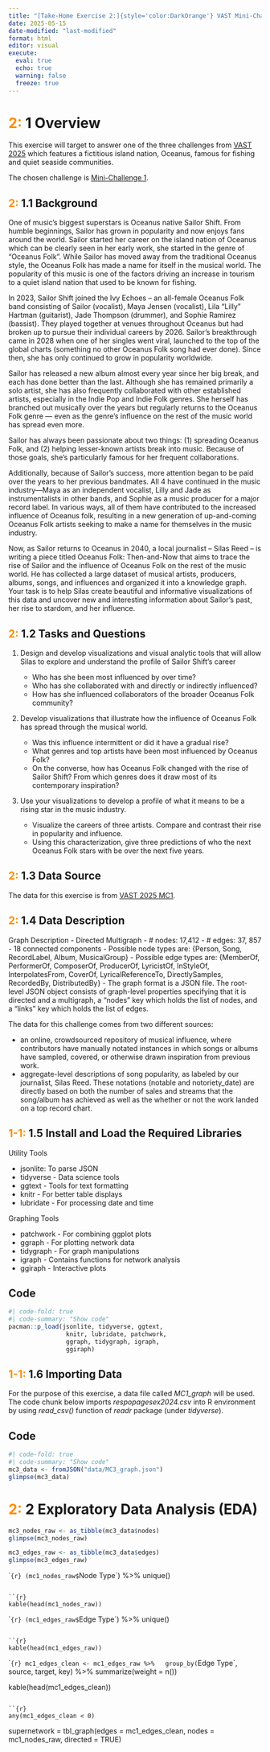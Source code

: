 ```yaml
---
title: "[Take-Home Exercise 2:]{style='color:DarkOrange'} VAST Mini-Challenge 1 2025 (Sailor Shift and Oceanus Folk)"
date: 2025-05-15
date-modified: "last-modified"
format: html
editor: visual
execute: 
  eval: true
  echo: true
  warning: false
  freeze: true
---
```


# [2:]{style="color:DarkOrange"} 1 Overview

This exercise will target to answer one of the three challenges from [VAST 2025](https://vast-challenge.github.io/2025/index.html) which features a fictitious island nation, Oceanus, famous for fishing and quiet seaside communities.

The chosen challenge is [Mini-Challenge 1](https://vast-challenge.github.io/2025/MC1.html).

## [2:]{style="color:DarkOrange"} 1.1 Background

One of music’s biggest superstars is Oceanus native Sailor Shift. From humble beginnings, Sailor has grown in popularity and now enjoys fans around the world. Sailor started her career on the island nation of Oceanus which can be clearly seen in her early work, she started in the genre of “Oceanus Folk”. While Sailor has moved away from the traditional Oceanus style, the Oceanus Folk has made a name for itself in the musical world. The popularity of this music is one of the factors driving an increase in tourism to a quiet island nation that used to be known for fishing.

In 2023, Sailor Shift joined the Ivy Echoes – an all-female Oceanus Folk band consisting of Sailor (vocalist), Maya Jensen (vocalist), Lila “Lilly” Hartman (guitarist), Jade Thompson (drummer), and Sophie Ramirez (bassist). They played together at venues throughout Oceanus but had broken up to pursue their individual careers by 2026. Sailor’s breakthrough came in 2028 when one of her singles went viral, launched to the top of the global charts (something no other Oceanus Folk song had ever done). Since then, she has only continued to grow in popularity worldwide.

Sailor has released a new album almost every year since her big break, and each has done better than the last. Although she has remained primarily a solo artist, she has also frequently collaborated with other established artists, especially in the Indie Pop and Indie Folk genres. She herself has branched out musically over the years but regularly returns to the Oceanus Folk genre — even as the genre’s influence on the rest of the music world has spread even more.

Sailor has always been passionate about two things: (1) spreading Oceanus Folk, and (2) helping lesser-known artists break into music. Because of those goals, she’s particularly famous for her frequent collaborations.

Additionally, because of Sailor’s success, more attention began to be paid over the years to her previous bandmates. All 4 have continued in the music industry—Maya as an independent vocalist, Lilly and Jade as instrumentalists in other bands, and Sophie as a music producer for a major record label. In various ways, all of them have contributed to the increased influence of Oceanus folk, resulting in a new generation of up-and-coming Oceanus Folk artists seeking to make a name for themselves in the music industry.

Now, as Sailor returns to Oceanus in 2040, a local journalist – Silas Reed – is writing a piece titled Oceanus Folk: Then-and-Now that aims to trace the rise of Sailor and the influence of Oceanus Folk on the rest of the music world. He has collected a large dataset of musical artists, producers, albums, songs, and influences and organized it into a knowledge graph. Your task is to help Silas create beautiful and informative visualizations of this data and uncover new and interesting information about Sailor’s past, her rise to stardom, and her influence.

## [2:]{style="color:DarkOrange"} 1.2 Tasks and Questions

1.  Design and develop visualizations and visual analytic tools that will allow Silas to explore and understand the profile of Sailor Shift’s career

    -   Who has she been most influenced by over time?
    -   Who has she collaborated with and directly or indirectly influenced?
    -   How has she influenced collaborators of the broader Oceanus Folk community?

2.  Develop visualizations that illustrate how the influence of Oceanus Folk has spread through the musical world.

    -   Was this influence intermittent or did it have a gradual rise?
    -   What genres and top artists have been most influenced by Oceanus Folk?
    -   On the converse, how has Oceanus Folk changed with the rise of Sailor Shift? From which genres does it draw most of its contemporary inspiration?

3.  Use your visualizations to develop a profile of what it means to be a rising star in the music industry.

    -   Visualize the careers of three artists. Compare and contrast their rise in popularity and influence.
    -   Using this characterization, give three predictions of who the next Oceanus Folk stars with be over the next five years.

## [2:]{style="color:DarkOrange"} 1.3 Data Source

The data for this exercise is from [VAST 2025 MC1](https://github.com/vast-challenge/2025-data/blob/main/MC1_release.zip).

## [2:]{style="color:DarkOrange"} 1.4 Data Description

Graph Description - Directed Multigraph - \# nodes: 17,412 - \# edges: 37, 857 - 18 connected components - Possible node types are: {Person, Song, RecordLabel, Album, MusicalGroup} - Possible edge types are: {MemberOf, PerformerOf, ComposerOf, ProducerOf, LyricistOf, InStyleOf, InterpolatesFrom, CoverOf, LyricalReferenceTo, DirectlySamples, RecordedBy, DistributedBy} - The graph format is a JSON file. The root-level JSON object consists of graph-level properties specifying that it is directed and a multigraph, a “nodes” key which holds the list of nodes, and a “links” key which holds the list of edges.

The data for this challenge comes from two different sources:

-   an online, crowdsourced repository of musical influence, where contributors have manually notated instances in which songs or albums have sampled, covered, or otherwise drawn inspiration from previous work.
-   aggregate-level descriptions of song popularity, as labeled by our journalist, Silas Reed. These notations (notable and notoriety_date) are directly based on both the number of sales and streams that the song/album has achieved as well as the whether or not the work landed on a top record chart.

## [1-1:]{style="color:DarkOrange"} 1.5 Install and Load the Required Libraries

Utility Tools

-   jsonlite: To parse JSON
-   tidyverse - Data science tools
-   ggtext - Tools for text formatting
-   knitr - For better table displays
-   lubridate - For processing date and time

Graphing Tools

-   patchwork - For combining ggplot plots
-   ggraph - For plotting network data
-   tidygraph - For graph manipulations
-   igraph - Contains functions for network analysis
-   ggiraph - Interactive plots

::: {.callout-note appearance="minimal" collapse="true"}
## Code

```r
#| code-fold: true
#| code-summary: "Show code"
pacman::p_load(jsonlite, tidyverse, ggtext,
                knitr, lubridate, patchwork,
                ggraph, tidygraph, igraph,
                ggiraph)
```
:::

## [1-1:]{style="color:DarkOrange"} 1.6 Importing Data

For the purpose of this exercise, a data file called *MC1_graph* will be used. The code chunk below imports *respopagesex2024.csv* into R environment by using *read_csv()* function of *readr* package (under *tidyverse*).

## Code

```r
#| code-fold: true
#| code-summary: "Show code"
mc3_data <- fromJSON("data/MC3_graph.json")
glimpse(mc3_data)
```

# [2:]{style="color:DarkOrange"} 2 Exploratory Data Analysis (EDA)

```r
mc3_nodes_raw <- as_tibble(mc3_data$nodes)
glimpse(mc3_nodes_raw)
```

```r
mc3_edges_raw <- as_tibble(mc3_data$edges)
glimpse(mc3_edges_raw)
```

\``{r} (mc1_nodes_raw$`Node Type\`) %\>% unique()

```         

``{r}
kable(head(mc1_nodes_raw))
```

\``{r} (mc1_edges_raw$`Edge Type\`) %\>% unique()

```         

``{r}
kable(head(mc1_edges_raw))
```

\``{r} mc1_edges_clean <- mc1_edges_raw %>%   group_by(`Edge Type\`, source, target, key) %\>% summarize(weight = n())

kable(head(mc1_edges_clean))

```         

``{r}
any(mc1_edges_clean < 0) 
```

supernetwork = tbl_graph(edges = mc1_edges_clean, nodes = mc1_nodes_raw, directed = TRUE) 
